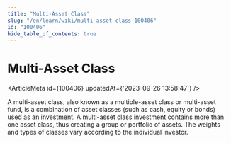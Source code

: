 ```yaml
---
title: "Multi-Asset Class"
slug: "/en/learn/wiki/multi-asset-class-100406"
id: "100406"
hide_table_of_contents: true
---
```



# Multi-Asset Class

<ArticleMeta id={100406} updatedAt={'2023-09-26 13:58:47'} />
<div className='border-solid border-b border-t-0 my-4 border-[var(--ifm-color-gray-300)]' />

A multi-asset class, also known as a multiple-asset class or multi-asset fund, is a combination of asset classes (such as cash, equity or bonds) used as an investment. A multi-asset class investment contains more than one asset class, thus creating a group or portfolio of assets. The weights and types of classes vary according to the individual investor.
